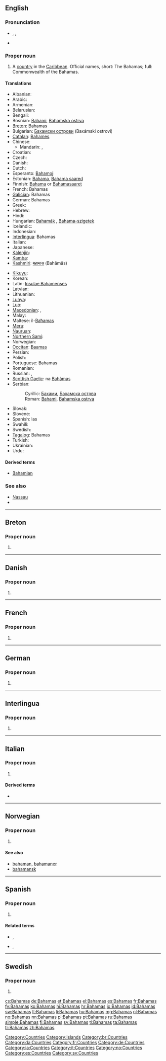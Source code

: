 {{also|Bahama's|bahamas}}
==English==
{{wikipedia}}

===Pronunciation===
* {{a|UK|US}} {{enPR|bə-hä'-məz}}, {{IPA|/bəˈhɑː.məz/}}, {{SAMPA|/b@"hA:.m@z/}}
* {{audio|en-us-Bahamas.ogg|Audio (US)}}

===Proper noun===
{{en-proper noun}}

# A [[country]] in the [[Caribbean]]. Official names, short: The Bahamas; full: Commonwealth of the Bahamas.

====Translations====
{{trans-top|country in the Caribbean}}
* Albanian: {{t-|sq|Bahama|xs=Albanian}}
* Arabic: {{t|ar|البهاما|f|tr=al-bahaama}}
* Armenian: {{t-|hy|Բահամներ|tr=Bahamner}}
* Belarusian: {{t-|be|Багамы|f|p|tr=Bahámy|xs=Belarusian}}
* Bengali: {{t|bn|বাহামা|tr=Bāhāmā|sc=Beng|xs=Bengali}}
* Bosnian: [[Bahami]], [[Bahamska ostrva]] {{m|p}}
* [[Breton]]: Bahamas
* Bulgarian: [[Бахамски острови]] (Baxámski ostrovi) {{m|p}}
* [[Catalan]]: [[Bahames]] {{p}}
* Chinese:
** Mandarin: {{t-|cmn|巴哈馬|sc=Hani}}, {{t-|cmn|巴哈马|tr=Bāhāmǎ|sc=Hani}}
* Croatian: {{t+|hr|Bahami|p}}
* Czech: {{t+|cs|Bahamy|f|p}}
* Danish: {{t-|da|Bahamas}}
* Dutch: {{t+|nl|Bahama's|p}}
* Esperanto: [[Bahamoj]] {{p}}
* Estonian: [[Bahama]], [[Bahama saared]]
* Finnish: [[Bahama]] or [[Bahamasaaret]] {{p}}
* French: Bahamas {{f|p}}
* [[Galician]]: Bahamas {{f|p}}
* German: Bahamas {{p}}
* Greek: {{t|el|Μπαχάμες|tr=Bahámes}}
* Hebrew: {{t|he|בהאמה|f|tr=Bahama}}
* Hindi: {{t|hi|बहामास|tr=bahāmās|xs=Hindi}}
* Hungarian: [[Bahamák]] {{p}}, [[Bahama-szigetek]] {{p}}
* Icelandic: {{t+|is|Bahamaeyjar}}
* Indonesian: {{t-|id|Bahama|xs=Indonesian}}
* [[Interlingua]]: Bahamas
* Italian: {{t-|it|Bahama|f}}
* Japanese: {{t-|ja|バハマ|tr=Bahama}}
* [[Kalenjin]]: {{tø|kln|Pahama}}
* [[Kamba]]: {{tø|kam|Mbaama}}
* [[Kashmiri]]: [[बहामास]] (Bahāmās)
{{trans-mid}}
* [[Kikuyu]]: {{tø|ki|Bahamas}}
* Korean: {{t+|ko|바하마|tr=Bahama|sc=Hang}}
* Latin: [[Insulae Bahamenses]] {{f|p}}
* Latvian: {{t-|lv|Bahamas|xs=Latvian}}
* Lithuanian: {{t+|lt|Bahamos|xs=Lithuanian}}
* [[Luhya]]: {{tø|luy|Ebahama}}
* [[Luo]]: {{tø|luo|Bahamas}}
* [[Macedonian]]: {{t|mk|Бахами|p|tr=Bahámi}}, {{t|mk|Бахамски Острови|p|tr=Báhamski Óstrovi}}
* Malay: {{t-|ms|Bahamas|xs=Malay}}
* Maltese: il-[[Baħamas]]
* [[Meru]]: {{tø|mer|Bahama}}
* [[Nauruan]]: {{t-|na|Bahamas|xs=Nauruan}}
* [[Northern Sami]]: {{tø|se|Bahamas sullot}}
* Norwegian: {{t+|no|Bahamas}}
* [[Occitan]]: [[Baamas]] {{f|p}}
* Persian: {{t|fa|باهاما|tr=Bâhâmâ}}
* Polish: {{t+|pl|Bahamy|p}}
* Portuguese: Bahamas {{f|p}}
* Romanian: {{t-|ro|Bahamas}}
* Russian: {{t-|ru|Багамы|f|p|tr=Bagámy}}, {{t-|ru|Багамские острова|m|p|tr=Bagámskije ostrová}}
* [[Scottish Gaelic]]: na [[Bahàmas]]
* Serbian:
*: Cyrillic: [[Бахами]], [[Бахамска острва]] {{m|p}}
*: Roman: [[Bahami]], [[Bahamska ostrva]] {{m|p}}
* Slovak: {{t-|sk|Bahamy}}
* Slovene: {{t+|sl|Bahami}}
* Spanish: las {{t+|es|Bahamas|f|p}}
* Swahili: {{t+|sw|Bahama|xs=Swahili}}
* Swedish: {{t+|sv|Bahamas}}
* [[Tagalog]]: Bahamas
* Turkish: {{t+|tr|Bahamalar|p}}
* Ukrainian: {{t|uk|Багами|f|p|tr=Bahámy|xs=Ukrainian}}
* Urdu: {{t|ur|بہاماس|tr=bahāmās|xs=Urdu}}
{{trans-bottom}}

====Derived terms====
* [[Bahamian]]

===See also===
* [[Nassau]]
* {{list|en|countries of North America}}

[[Category:Countries]]
[[Category:Islands]]

----

==Breton==

===Proper noun===
{{infl|br|proper noun}}

# {{l|en|Bahamas}}

[[Category:br:Countries]]

----

==Danish==

===Proper noun===
{{infl|da|proper noun}}

# {{l|en|Bahamas}}

[[Category:da:Countries]]

----

==French==

===Proper noun===
{{fr-proper noun}} {{f|p}}

# {{l|en|Bahamas}}

[[Category:fr:Countries]]

----

==German==

===Proper noun===
{{de-proper noun}} {{p}}

# {{l|en|Bahamas}}

[[Category:de:Countries]]

----

==Interlingua==

===Proper noun===
{{ia-proper noun}}

# {{l|en|Bahamas}}

[[Category:ia:Countries]]

----

==Italian==
{{wikipedia|lang=it}}

===Proper noun===
{{it-proper noun}} {{f|p}}

# {{l|en|Bahamas}}

====Derived terms====
* {{l|it|bahamense}}

[[Category:it:Countries]]

----

==Norwegian==

===Proper noun===
{{no-proper noun}}

# {{l|en|Bahamas}}

====See also====
* [[bahaman]], [[bahamaner]]
* [[bahamansk]]

[[Category:no:Countries]]

----

==Spanish==
{{wikipedia|lang=es}}

===Proper noun===
{{infl|es|proper noun|g=f|g2=p}}

# {{l|en|Bahamas}}

====Related terms====
* {{l|es|bahamés}}, {{l|es|bahamesa}}
* {{l|es|bahameño}}, {{l|es|bahameña}}

[[Category:es:Countries]]

----

==Swedish==

===Proper noun===
{{infl|sv|proper noun}}

# {{l|en|Bahamas}}

[[Category:sv:Countries]]

[[cs:Bahamas]]
[[de:Bahamas]]
[[et:Bahamas]]
[[el:Bahamas]]
[[es:Bahamas]]
[[fr:Bahamas]]
[[fy:Bahamas]]
[[ko:Bahamas]]
[[hi:Bahamas]]
[[hr:Bahamas]]
[[io:Bahamas]]
[[id:Bahamas]]
[[sw:Bahamas]]
[[lt:Bahamas]]
[[li:Bahamas]]
[[hu:Bahamas]]
[[mg:Bahamas]]
[[nl:Bahamas]]
[[no:Bahamas]]
[[nn:Bahamas]]
[[pl:Bahamas]]
[[pt:Bahamas]]
[[ru:Bahamas]]
[[simple:Bahamas]]
[[fi:Bahamas]]
[[sv:Bahamas]]
[[tl:Bahamas]]
[[ta:Bahamas]]
[[tr:Bahamas]]
[[zh:Bahamas]]